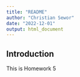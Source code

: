 ```yaml
---
title: "README"
author: "Christian Sewor"
date: "2022-12-01"
output: html_document
---
```



## Introduction

This is Homework 5